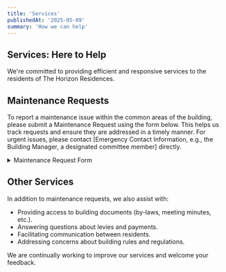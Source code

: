 ```yaml
---
title: 'Services'
publishedAt: '2025-05-09'
summary: 'How we can help'
---
```


## Services: Here to Help

We're committed to providing efficient and responsive services to the residents of The Horizon Residences.

## Maintenance Requests

To report a maintenance issue within the common areas of the building, please submit a Maintenance Request using the form below. This helps us track requests and ensure they are addressed in a timely manner. For urgent issues, please contact \[Emergency Contact Information, e.g., the Building Manager, a designated committee member] directly.

<details>
<summary>Maintenance Request Form</summary>

\*Required

<form>
<label for="name">Name:</label><br/>
<input type="text" id="name" name="name" required /><br/><br/>
<label for="unit">Unit Number:</label><br/>
<input type="text" id="unit" name="unit" required /><br/><br/>
<label for="email">Email:</label><br/>
<input type="email" id="email" name="email" required /><br/><br/>
<label for="phone">Phone Number:</label><br/>
<input type="tel" id="phone" name="phone" required /><br/><br/>
<label for="issue">Description of Issue:</label><br/>
<textarea id="issue" name="issue" rows="4" cols="50" required></textarea><br/><br/>
<label for="location">Location of Issue:</label><br/>
<input type="text" id="location" name="location" required /><br/><br/>
<label for="permission">Permission to Enter Unit (if applicable):</label><br/>
<input type="checkbox" id="permission" name="permission" value="yes" /> Yes<br/>
<input type="checkbox" id="permission" name="permission" value="no" /> No<br/><br/>

<input type="submit" value="Submit Request" onClick="ThankYou()"/> 

<script>
  function ThankYou() {
    window.location.href="/blog/posts/thank-you";  
  }
</script>
</form>
</details>

## Other Services

In addition to maintenance requests, we also assist with:

* Providing access to building documents (by-laws, meeting minutes, etc.).
* Answering questions about levies and payments.
* Facilitating communication between residents.
* Addressing concerns about building rules and regulations.

We are continually working to improve our services and welcome your feedback.
